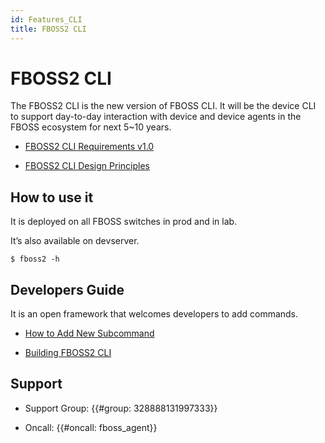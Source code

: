 ```yaml
---
id: Features_CLI
title: FBOSS2 CLI
---
```


# FBOSS2 CLI

The FBOSS2 CLI is the new version of FBOSS CLI. It will be the device CLI to support day-to-day interaction with device and device agents in the FBOSS ecosystem for next 5~10 years.

* [FBOSS2 CLI Requirements v1.0](/Features/FBOSS2_CLI/requirements.mdx)

* [FBOSS2 CLI Design Principles](/Features/FBOSS2_CLI/design-principles.mdx)


## How to use it

It is deployed on all FBOSS switches in prod and in lab.

It’s also available on devserver.

```
$ fboss2 -h
```
## Developers Guide

It is an open framework that welcomes developers to add commands.

* [How to Add New Subcommand](/Features/FBOSS2_CLI/adding-new-subcommand.mdx)

* [Building FBOSS2 CLI](/Features/FBOSS2_CLI/building.mdx)



## Support

* Support Group: {{#group: 328888131997333}}

* Oncall: {{#oncall: fboss_agent}}

